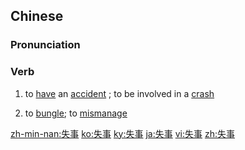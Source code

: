 ==Chinese==
{{zh-forms}}

===Pronunciation===
{{zh-pron
|m=shīshì
|c=sat1 si6
|mn=qz:sit-sīr/tw,xm,zz:sit-sū
|cat=v
}}

===Verb===
{{zh-verb}}

# to [[have]] an [[accident]] {{gloss|especially on a ship or plane}}; to be involved in a [[crash]]
#: {{zh-x|失事 船 殘骸|ship wreck}}
#: {{zh-x|失事 飛機 殘骸|airplane wreckage}}
# {{label|zh|literary}} to [[bungle]]; to [[mismanage]]

{{zh-cat|Advanced}}

[[zh-min-nan:失事]]
[[ko:失事]]
[[ky:失事]]
[[ja:失事]]
[[vi:失事]]
[[zh:失事]]